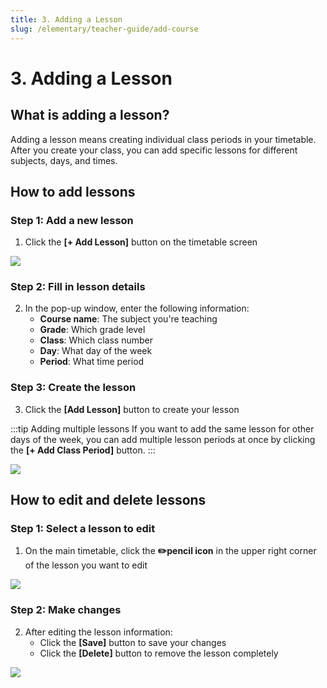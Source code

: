 ```yaml
---
title: 3. Adding a Lesson
slug: /elementary/teacher-guide/add-course
---
```



# 3. Adding a Lesson

## What is adding a lesson?

Adding a lesson means creating individual class periods in your timetable.
After you create your class, you can add specific lessons for different subjects, days, and times.

## How to add lessons

### Step 1: Add a new lesson

1. Click the **[+ Add Lesson]** button on the timetable screen

<Image src="/img/en/elementary/teacher/03-01.jpg" size="lg" />

### Step 2: Fill in lesson details

2. In the pop-up window, enter the following information:
   - **Course name**: The subject you're teaching
   - **Grade**: Which grade level
   - **Class**: Which class number
   - **Day**: What day of the week
   - **Period**: What time period

### Step 3: Create the lesson

3. Click the **[Add Lesson]** button to create your lesson

:::tip Adding multiple lessons
If you want to add the same lesson for other days of the week, you can add multiple lesson periods at once by clicking the **[+ Add Class Period]** button.
:::

<Image src="/img/en/elementary/teacher/03-02.jpg" size="lg" />

## How to edit and delete lessons

### Step 1: Select a lesson to edit

1. On the main timetable, click the **✏️pencil icon** in the upper right corner of the lesson you want to edit

<Image src="/img/en/elementary/teacher/03-03.jpg" size="lg" />

### Step 2: Make changes

2. After editing the lesson information:
   - Click the **[Save]** button to save your changes
   - Click the **[Delete]** button to remove the lesson completely

<Image src="/img/en/elementary/teacher/03-04.jpg" size="lg" />
